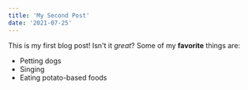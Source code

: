 ```yaml
---
title: 'My Second Post'
date: '2021-07-25'
---
```


This is my first blog post! Isn't it _great_?
Some of my **favorite** things are:

- Petting dogs
- Singing
- Eating potato-based foods

